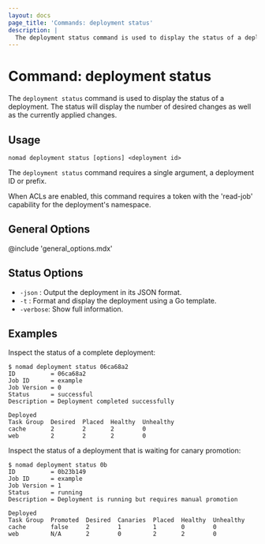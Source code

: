 ```yaml
---
layout: docs
page_title: 'Commands: deployment status'
description: |
  The deployment status command is used to display the status of a deployment.
---
```


# Command: deployment status

The `deployment status` command is used to display the status of a deployment.
The status will display the number of desired changes as well as the currently
applied changes.

## Usage

```plaintext
nomad deployment status [options] <deployment id>
```

The `deployment status` command requires a single argument, a deployment ID or
prefix.

When ACLs are enabled, this command requires a token with the 'read-job'
capability for the deployment's namespace.

## General Options

@include 'general_options.mdx'

## Status Options

- `-json` : Output the deployment in its JSON format.
- `-t` : Format and display the deployment using a Go template.
- `-verbose`: Show full information.

## Examples

Inspect the status of a complete deployment:

```shell-session
$ nomad deployment status 06ca68a2
ID          = 06ca68a2
Job ID      = example
Job Version = 0
Status      = successful
Description = Deployment completed successfully

Deployed
Task Group  Desired  Placed  Healthy  Unhealthy
cache       2        2       2        0
web         2        2       2        0
```

Inspect the status of a deployment that is waiting for canary promotion:

```shell-session
$ nomad deployment status 0b
ID          = 0b23b149
Job ID      = example
Job Version = 1
Status      = running
Description = Deployment is running but requires manual promotion

Deployed
Task Group  Promoted  Desired  Canaries  Placed  Healthy  Unhealthy
cache       false     2        1         1       0        0
web         N/A       2        0         2       2        0
```
